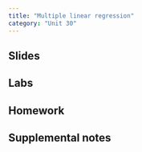 ```yaml
---
title: "Multiple linear regression"
category: "Unit 30"
---
```


## Slides 

## Labs 

## Homework 

## Supplemental notes